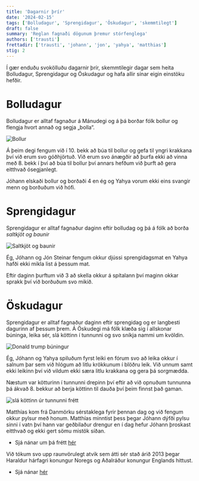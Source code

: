 ```yaml
---
title: 'Dagarnir þrír'
date: '2024-02-15'
tags: ['Bolludagur', 'Sprengidagur', 'Öskudagur', 'skemmtilegt']
draft: false
summary: 'Reglan fagnaði dögunum þremur stórfenglega'
authors: ['trausti']
frettadir: ['trausti', 'johann', 'jon', 'yahya', 'matthias']
stig: 2
---
```



Í gær enduðu svokölluðu dagarnir þrír, skemmtilegir dagar sem heita
Bolludagur, Sprengidagur og Öskudagur og hafa allir sínar eigin einstöku hefðir.


<TOCInline toc={props.toc} asDisclosure />


# Bolludagur

Bolludagur er alltaf fagnaður á Mánudegi og á þá borðar fólk bollur og flengja hvort annað og segja „bolla“.


![Bollur](/static/images/faerslur/annad/bolludagur.webp)


Á þeim degi fengum við í 10. bekk að búa til bollur og gefa til yngri krakkana því við erum svo góðhjörtuð.
Við erum svo ánægðir að þurfa ekki að vinna með 8. bekk í því að búa til bollur því annars hefðum við þurft að gera eitthvað ósegjanlegt.


Jóhann elskaði bollur og borðaði 4 en ég og Yahya vorum ekki eins svangir menn og borðuðum við hófi.


# Sprengidagur


Sprengidagur er alltaf fagnaður daginn eftir bolludag og þá á fólk að borða *saltkjöt og baunir* 


![Saltkjöt og baunir](/static/images/faerslur/annad/saltkjöt-og-baunir.jpg)


Ég, Jóhann og Jón Steinar fengum okkur djússi sprengidagsmat en Yahya hafði ekki mikla list á þessum mat.


Eftir daginn þurftum við 3 að skella okkur á spítalann því maginn okkar sprakk því við borðuðum svo mikið.


# Öskudagur


Sprengidagur er alltaf fagnaður daginn eftir sprengidag og er langbesti dagurinn af þessum þrem.
Á Öskudegi má fólk klæða sig í allskonar búninga, leika sér, slá köttinn í tunnunni og svo sníkja nammi um kvöldin.


![Donald trump búningur](/static/images/faerslur/annad/Öskudagur.webp)


Ég, Jóhann og Yahya spiluðum fyrst leiki en fórum svo að leika okkur í salnum þar sem við hlógum að litlu krökkunum í blöðru leik.
Við unnum samt ekki leikinn því við vildum ekki særa litlu krakkana og gera þá sorgmædda.


Næstum var kötturinn í tunnunni drepinn því eftir að við opnuðum tunnunna þá ákvað 8. bekkur að berja köttinn til dauða því
þeim finnst það gaman.


![slá köttinn úr tunnunni frétt](/static/images/faerslur/annad/sla-kott-ur-tunnu_lettir.png)


Matthías kom frá Danmörku sérstaklega fyrir þennan dag og við fengum okkur pylsur með honum. Matthías minntist þess þegar Jóhann
dýfði pylsu sinni í vatn því hann var geðbilaður drengur en í dag hefur Jóhann þroskast eitthvað og ekki gert sömu mistök síðan.

- Sjá nánar um þá frétt [hér](/frettir/utikennsla-2)

Við tókum svo upp raunvörulegt atvik sem átti sér stað árið 2013 þegar Haraldur hárfagri konungur Noregs og Aðalráður konungur Englands
hittust.

- Sjá nánar [hér](/verkefni/Kuin)
